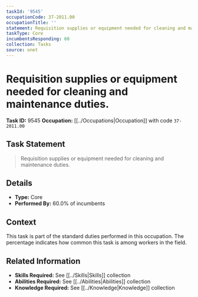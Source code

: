 ```yaml
---
taskId: '9545'
occupationCode: 37-2011.00
occupationTitle: ''
statement: Requisition supplies or equipment needed for cleaning and maintenance duties.
taskType: Core
incumbentsResponding: 60
collection: Tasks
source: onet
---
```

# Requisition supplies or equipment needed for cleaning and maintenance duties.

**Task ID:** 9545
**Occupation:** [[../Occupations|Occupation]] with code `37-2011.00`

## Task Statement

> Requisition supplies or equipment needed for cleaning and maintenance duties.

## Details

- **Type:** Core
- **Performed By:** 60.0% of incumbents

## Context

This task is part of the standard duties performed in this occupation. The percentage indicates how common this task is among workers in the field.

## Related Information

- **Skills Required:** See [[../Skills|Skills]] collection
- **Abilities Required:** See [[../Abilities|Abilities]] collection
- **Knowledge Required:** See [[../Knowledge|Knowledge]] collection
